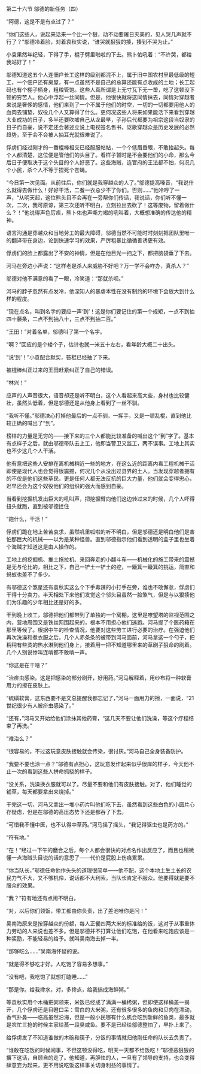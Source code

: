 

第二十六节 邬德的新任务（四）

“阿德，这是不是有点过了？”

“你们这些人，说起来话来一个比一个狠，动不动要屠日灭美的，见人哭几声就不行了？”邬德冷着脸，对着袁秋实说，“谁哭就狠狠的揍，揍到不哭为止。”

小袁果然年纪轻，下得了手，棍子劈里啪啦的下去。熊卜佑吼着：“不许哭，都给我站好了！”

邬德知道这五个人连佃户长工这样的级别都混不上，属于旧中国农村里最低级的短工，一个佃户还有房屋，有一点虽然不是自己的总算还能有点收成的土地；长工起码也有个棚子栖身，粗粮管饱。这些人真所谓是上无寸瓦下无一垄，吃了这顿没下顿的穷苦人。他心中浮起一丝同情。但是，他很快就将这同情抹去，同情对穿越者来说是奢侈的感情，他们来到了一个不属于他们的时空，一切的一切都要用他人的血肉去铺垫，奴役几个人又算得了什么。更何况这些人将来如果能活下来看到穿越大业成功的日子，多半还要吹嘘自己从龙最早，子孙后代都要为祖宗这段当奴隶的日子而自豪，说不定还会著述立说上电视签名售书，讴歌穿越众是历史发展的必然趋势，至于会不会被人抽耳光就很难说了。

俘虏们经过刚才的一番棍棒相交已经服服帖帖，一个个低眉垂眼，不敢抬起头。每个人都清楚，这位便是管他们的头目了。看样子暂时是不会要他们的小命，那么今后日子便取决于这个头目的个人好恶了。这些海贼，连官府的王法都不怕，何况几个小民，杀个人不等于捏死个苍蝇。

“今日第一次见面。从前往后，你们就是我穿越众的人了。”邬德提高嗓音，“我说什么就得去做什么！好好干活，二餐一衣总少不了你们。否则……”他冷哼了一声，“从明天起，这位熊头目不会再在一旁帮你们传话，我说话，你们听不懂一次，二次，我可原谅，第三次还听不明白，立刻拉出去砍了！这等废物，留着做什么？！”他说得声色厉疾，熊卜佑也声嘶力竭的吼叫着，大概想准确的传达他的精神。

语言沟通是穿越众和当地劳工的最大障碍，邬德当然不可能时时刻刻把团队里唯一的翻译带在身边，论到快速学习的效果，严厉粗暴比循循善诱更有效。

俘虏们的脸上都露出了不安的神情，但是在他目光一扫之下，都把脑袋垂了下去。

河马在旁边小声说：“这样老是杀人来威胁不好吧？万一学不会咋办，真杀人？”

邬德对他不满意的看了一眼，冷笑道：“那就杀呗。”

河马的脖子忽然有点发冷，他深知人的暴虐本性在没有制约的环境下会放大到什么样的程度。

“现在点名，叫到名字的要应一声‘到’！这是你们要记住的第一个规矩，一点不到抽四十藤条，二点不到抽八十，三点不到抽二百。”

“王田！”对着名单，邬德叫了第一个名字。

“啊？”回应的是个矮个子，估计也就一米五十左右，看年龄大概二十出头。

“说‘到’！”小袁配合默契，笞棍已经抽了下来。

被棍棒纠正过来的王田赶紧纠正了自己的错误。

“林兴！”

应声的人声音很大，语音却还是听不明白，这个人看起来高大些，身材也比较健壮，虽然头低着，但是邬德还是从他身上看到了一丝不驯。

“我听不懂。”邬德决心打掉他最后的一点不驯，一挥手，又是一顿乱棍，直到他比较正确的喊出了“到”。

榜样的力量是无穷的――接下来的三个人都能比较准备的喊出这个“到”字了。基本有点样子之后，就由邬德带队去上工，他即当警卫又监工，两不误事。工地上其实也不少这几个人干活。

他有意把这些人安排在离机械稍近一些的地方，在这么近的距离内看工程机械干活即使是现代人也会觉得很震撼，何况几个从没出过县界的土人。当发现穿越者拥有的不仅是他们这些草民，更是任何人都无法反抗的巨大力量，他们就会变得忠心，迟早还会为这个奴役他们的组织的强大而感到自豪。

当看到挖掘机发出巨大的吼叫声，把挖掘臂向他们这边转过来的时候，几个人吓得扭头就跑，直到被邬德拦住

“跑什么，干活！”

俘虏们跪在地上苦苦哀求，虽然叽里呱啦的听不明白，但是邬德还是明白他们是害怕那巨大的机械――以为是某种怪兽。直到邬德指示他们看到透明的盒子里也坐着个海贼才知道这是由人操作的。

工地上的挖掘机、推土拖拉机、来回奔走的小翻斗车――机械化的施工带来的震撼是无与伦比的，相比之下，自己一铲土一铲土的挖，一簸箕一簸箕的挑运，简直和蚂蚁也差不了多少。

有邬德这个煞星还有袁秋实这么个下手毒辣的小打手在旁，谁也不敢懈怠，俘虏们干得十分卖力。半天相处下来他们发觉这个邬头目虽然一脸煞气，但是与以狠揍他们为乐趣的少年相比还是好的多。

干到晚上收工，邬德把他们都带到了单独的一个窝棚，这里是嘹望塔的监视范围之内，营地周围又是铁丝网围起来的，根本不用担心他们逃跑。河马提了个医药箱在那里等候了。根据中午的检查情况，他要对这些劳工进行必要的治疗。在强迫他们再次洗澡和煮衣服之后，几个人赤条条的被带到河马面前，河马拿这一个勺子，把稍稍有些烫的热水淋到他们身上，接着用一把不知道哪里来的草刷子狠命的刷着。几个人别说惨叫连啃都不敢啃一声。

“你这是在干啥？”

“治疥虫感染。这是把感染的部分刷开，好用药。”河马解释着，用纱布将一种软膏用力的擦在皮肤上。

“硫磺软膏，这东西要不是文总提醒我都忘记了，”河马一面用力的擦，一面说，“21世纪很少有人被疥虫感染了。”

“还有，”河马又开始给他们涂抹其他药膏，“这几天不要让他们洗澡，等这个疗程结束了再洗。”

“难治么？”

“很容易的，不过这玩意皮肤接触就会传染，很讨厌。”河马自己全身装备防护。

“我要不要也涂一点？”邬德有点担心，这玩意发作起来似乎很痒的样子，今天他不止一次的看到这些人拼命抓挠的样子。

“没关系，洗澡换衣服就可以了。尽量不要和他们有皮肤接触。对了，他们睡觉的铺草，每天都要拿出来烧掉。”

干完这一切，河马又拿出一堆小药片叫他们吃下去，虽然看到这些白色的小圆片心存疑虑，但是在邬德的高压态势下还是都吞了下去。

“可惜我不懂中医，也不认得中草药。”河马摇了摇头，“我记得驱虫也是药方的。”

“符有地。”

“在！”经过一下午的磨合之后，每个人都会很快的对点名作出反应了，而且也稍微懂一点海贼头目说的话的意思了――代价是屁股上伤痕累累。

“你当队长，”邬德任命他作头头的道理很简单――他不配，这个本地土生土长的农民力气不大，又不够机伶，说话都不大利索。当队长肯定不服众。他要得就是要不服众的效果。

“我？”符有地还有点闹不明白。

“对，以后你们领饭，带工都由你负责，出了差池唯你是问！”

吴南海原来是按穿越众的份额，每人正餐四两大米的标准给的饭，这对于从事重体力劳动的人来说也差不多。但是邬德并不打算让他们吃饱，在他看来吃饱应该是一种奖励，不能轻易的给予。就叫吴南海去掉一半。

“那够吃么……”吴南海怀疑的说。

“就是得不够吃才好。人吃饱了容易多想事。”

“没有吧，我吃饱了就想打瞌睡……”

“那是你。给我搀水，对，多搀点，给我搞成海鲜粥。”

等袁秋实用个木桶把粥领来，米饭已经成了满满一桶稀粥，但即使这样桶盖一揭开，几个俘虏还是目瞪口呆：雪白的大米粥，还有很多很多的鱼肉和贝肉在漂动，香气扑鼻――临高虽然沿海，但是一般小民哪有什么机会吃到新鲜的鱼类，最多就是农忙三抢的时候主家给蒸一段臭咸鱼。要不是已经给邬德整怕了，早扑上来了。

给俘虏发了不知道谁做的木碗和筷子，分饭的事情就归他刚任命的队长去负责了。

“谁敢在吃饭的时候闹事，不但这顿没得吃，明天一天都不给饭吃！”邬德恶狠狠的撂下这话，自顾自的走了。他知道，再胆怯的人，一旦有了领导的支持，也会变得肆意妄为起来，更不用说吃饭这样事关切身利益的事情了。

